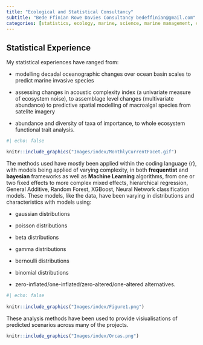 ```yaml
---
title: "Ecological and Statistical Consultancy"
subtitle: "Bede Ffinian Rowe Davies Consultancy bedeffinian@gmail.com"
categories: [statistics, ecology, marine, science, marine management, consultancy]
---
```


## Statistical Experience

My statistical experiences have ranged from:

- modelling decadal oceanographic changes over ocean basin scales to predict marine invasive species

- assessing changes in acoustic complexity index (a univariate measure of ecosystem noise), to assemblage level changes (multivariate abundance) to predictive spatial modelling of macroalgal species from satelite imagery

- abundance and diversity of taxa of importance, to whole ecosystem functional trait analysis.


```r
#| echo: false

knitr::include_graphics("Images/index/MonthlyCurrentFacet.gif")

```


The methods used have mostly been applied within the coding language {r}, with models being applied of varying complexity, in both **frequentist** and **bayesian** frameworks as well as **Machine Learning** algorithms, from one or two fixed effects to more complex mixed effects, hierarchical regression, General Additive, Random Forest, XGBoost, Neural Network classification models.
These models, like the data, have been varying in distributions and characteristics with models using:

- gaussian distributions

- poisson distributions

- beta distributions

- gamma distributions

- bernoulli distributions

- binomial distributions

- zero-inflated/one-inflated/zero-altered/one-altered alternatives.  


```r
#| echo: false
 
knitr::include_graphics("Images/index/Figure1.png")

```


These analysis methods have been used to provide visiualisations of predicted scenarios across many of the projects.


```r
knitr::include_graphics("Images/index/Orcas.png")

```

